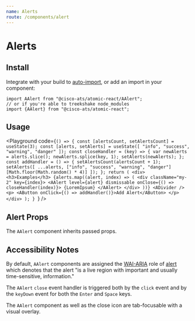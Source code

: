 ```yaml
---
name: Alerts
route: /components/alert
---
```



# Alerts

## Install

Integrate with your build to [auto-import](?path=/docs/getting-started--page#integrating), or add an import in your component:

```
import AAlert from "@cisco-ats/atomic-react/AAlert";
// or if you're able to treekshake node_modules
import {AAlert} from "@cisco-ats/atomic-react";
```

## Usage

<Playground
  code={`() => {
  const [alertsCount, setAlertsCount] = useState(3);
  const [alerts, setAlerts] = useState([
    "info",
    "success",
    "warning",
    "danger"
  ]);
  const closeHandler = (key) => {
    var newAlerts = alerts.slice();
    newAlerts.splice(key, 1);
    setAlerts(newAlerts);
  };
  const addHandler = () => {
    setAlertsCount(alertsCount + 1);
    setAlerts([
      ...alerts,
      ["info", "success", "warning", "danger"][Math.floor(Math.random() * 4)]
    ]);
  };
  return (
    <div>
      <h3>Examples</h3>
      {alerts.map((alert, index) => (
        <div className="my-2" key={index}>
          <AAlert
            level={alert}
            dismissable
            onClose={() => closeHandler(index)}>
            {LoremIpsum}
          </AAlert>
        </div>
      ))}
      <ADivider />
      <p>
        <AButton onClick={() => addHandler()}>Add Alert</AButton>
      </p>
    </div>
  );
}
`}
/>

## Alert Props

The `AAlert` component inherits passed props.

<Props of="AAlert" />

## Accessibility Notes

By default, `AAlert` components are assigned the [WAI-ARIA](https://www.w3.org/WAI/standards-guidelines/aria/) role of [alert](https://www.w3.org/TR/wai-aria/#alert) which denotes that the alert "is a live region with important and usually time-sensitive, information."

The `AAlert` `close` event handler is triggered both by the `click` event and by the `keyDown` event for both the `Enter` and `Space` keys.

The `AAlert` component as well as the close icon are tab-focusable with a visual overlay.
